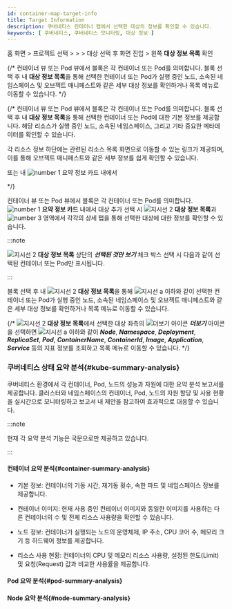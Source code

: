 ```yaml
---
id: container-map-target-info
title: Target Information
description: 쿠버네티스 컨테이너 맵에서 선택한 대상의 정보를 확인할 수 있습니다. 
keywords: [ 쿠버네티스, 쿠버네티스 모니터링, 대상 정보 ]
---
```


홈 화면 &gt; 프로젝트 선택 &gt; <Cmdname sid="dashboard" className="uitext" /> &gt; <Cmdname sid="containerMap" className="uitext" /> &gt; 대상 선택 후 <Cmdname sid="BTN07712" className="uitext" /> 화면 진입 > 왼쪽 <b>대상 정보 목록</b> 확인

{/* 컨테이너 뷰 또는 Pod 뷰에서 블록은 각 컨테이너 또는 Pod를 의미합니다. 블록 선택 후 <Cmdname sid="BTN07712" className="uitext" /> 내 **대상 정보 목록**을 통해 선택한 컨테이너 또는 Pod가 실행 중인 노드, 소속된 네임스페이스 및 오브젝트 매니페스트와 같은 세부 대상 정보를 확인하거나 목록 메뉴로 이동할 수 있습니다.  */}

{/* 컨테이너 뷰 또는 Pod 뷰에서 블록은 각 컨테이너 또는 Pod를 의미합니다. 블록 선택 후 <Cmdname sid="BTN07712" className="uitext" /> 내 **대상 정보 목록**을 통해 선택한 컨테이너 또는 Pod에 대한 기본 정보를 제공합니다. 해당 리소스가 실행 중인 노드, 소속된 네임스페이스, 그리고 기타 중요한 메타데이터를 확인할 수 있습니다.

각 리소스 정보 하단에는 관련된 리소스 목록 화면으로 이동할 수 있는 링크가 제공되며, 이를 통해 오브젝트 매니페스트와 같은 세부 정보를 쉽게 확인할 수 있습니다. 

<Cmdname sid="containerMap" className="uitext" /> 또는 <Cmdname sid="BTN07712" className="uitext" /> 내 ![number 1](/img/number-01.png) 요약 정보 카드 내에서

*/}

<ImgLang img='k8s-container-detail.png' desc='상세 분석 화면' /> 

컨테이너 뷰 또는 Pod 뷰에서 블록은 각 컨테이너 또는 Pod를 의미합니다. ![number 1](/img/number-01.png) **요약 정보 카드** 내에서 대상 추가 선택 시 ![지시선 2](/img/number-02.png) **대상 정보 목록**과 ![number 3](/img/number-03.png) 영역에서 각각의 상세 탭을 통해 선택한 대상에 대한 정보를 확인할 수 있습니다. 

:::note 

![지시선 2](/img/number-02.png) **대상 정보 목록** 상단의 ***선택된 것만 보기*** 체크 박스 선택 시 다음과 같이 선택된 컨테이너 또는 Pod만 표시됩니다. 

<ImgLang img='k8s-container-detail-list-selected.png' desc='선택된 것만 보기' /> 

:::

블록 선택 후 <Cmdname sid="BTN07712" className="uitext" /> 내 ![지시선 2](/img/number-02.png) **대상 정보 목록**을 통해 ![지시선 a](/img/char-a.svg) 이하와 같이 선택한 컨테이너 또는 Pod가 실행 중인 노드, 소속된 네임스페이스 및 오브젝트 매니페스트와 같은 세부 대상 정보를 확인하거나 목록 메뉴로 이동할 수 있습니다. 

{/* 
![지시선 2](/img/number-02.png)  **대상 정보 목록**에서 선택한 대상 좌측의 ![더보기 아이콘](/img/right-arrow.svg) ***더보기*** 아이콘을 선택하면 ![지시선 a](/img/char-a.svg) 이하와 같이 ***Node***, ***Namespace***, ***Deployment***, ***ReplicaSet***, ***Pod***, ***ContainerName***, ***ContainerId***, ***Image***, ***Application***, ***Service*** 등의 지표 정보를 조회하고 목록 메뉴로 이동할 수 있습니다. */}


<TargetInfo />

### 쿠버네티스 상태 요약 분석{#kube-summary-analysis}

쿠버네티스 환경에서 각 컨테이너, Pod, 노드의 성능과 자원에 대한 요약 분석 보고서를 제공합니다. 클러스터와 네임스페이스의 컨테이너, Pod, 노드의 자원 할당 및 사용 현황을 실시간으로 모니터링하고 보고서 내 제안을 참고하여 효과적으로 대응할 수 있습니다. 

:::note 

현재 각 요약 분석 기능은 국문으로만 제공하고 있습니다. 

:::

#### 컨테이너 요약 분석{#container-summary-analysis}

* 기본 정보: 컨테이너의 기동 시간, 재기동 횟수, 속한 파드 및 네임스페이스 정보를 제공합니다.

* 컨테이너 이미지: 현재 사용 중인 컨테이너 이미지와 동일한 이미지를 사용하는 다른 컨테이너의 수 및 전체 리소스 사용량을 확인할 수 있습니다.

* 노드 정보: 컨테이너가 실행되는 노드의 운영체제, IP 주소, CPU 코어 수, 메모리 크기 등 하드웨어 정보를 제공합니다.

* 리소스 사용 현황: 컨테이너의 CPU 및 메모리 리소스 사용량, 설정된 한도(Limit) 및 요청(Request) 값과 비교한 사용률을 제공합니다.

#### Pod 요약 분석{#pod-summary-analysis}


<PodSummary />

#### Node 요약 분석{#node-summary-analysis}


<NodeSummary />
